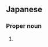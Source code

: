 ==Japanese==
{{ja-kanjitab|てつ|へい|k1=てっ|k2=ぺい|yomi=o}}

===Proper noun===
{{ja-pos|てっぺい|proper}}

# {{given name|male|lang=ja|sort=てっぺい}}